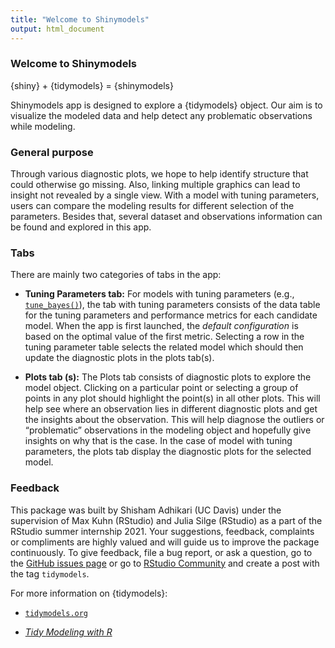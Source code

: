 ```yaml
---
title: "Welcome to Shinymodels"
output: html_document
---
```


###  Welcome to Shinymodels

{shiny} + {tidymodels} = {shinymodels} 

Shinymodels app is designed to explore a {tidymodels} object. Our aim is to visualize the modeled data and help detect any problematic observations while modeling. 

### General purpose

Through various diagnostic plots, we hope to help identify structure that could otherwise go missing. Also, linking multiple graphics can lead to insight not revealed by a single view. With a model with tuning parameters, users can compare the modeling results for different selection of the parameters. Besides that, several dataset and observations information can be found and explored in this app.

### Tabs

There are mainly two categories of tabs in the app: 

* **Tuning Parameters tab:** For models with tuning parameters (e.g., [`tune_bayes()`](https://tune.tidymodels.org/reference/tune_bayes.html)), the tab with tuning parameters consists of the data table for the tuning parameters and performance metrics for each candidate model. When the app is first launched, the _default configuration_ is based on the optimal value of the first metric. Selecting a row in the tuning parameter table selects the related model which should then update the diagnostic plots in the plots tab(s).  

* **Plots tab (s):** The Plots tab consists of diagnostic plots to explore the model object. Clicking on a particular point or selecting a group of points in any plot should highlight the point(s) in all other plots. This will help see where an observation lies in different diagnostic plots and get the insights about the observation. This will help diagnose the outliers or "problematic" observations in the modeling object and hopefully give insights on why that is the case. In the case of model with tuning parameters, the plots tab display the diagnostic plots for the selected model.

### Feedback 

This package was built by Shisham Adhikari (UC Davis) under the supervision of Max Kuhn (RStudio) and Julia Silge (RStudio) as a part of the RStudio summer internship 2021. Your suggestions, feedback, complaints or compliments are highly valued and will guide us to improve the package continuously. To give feedback, file a bug report, or ask a question, go to the [GitHub issues page](https://github.com/adhikars11/shinymodels/issues) or go to [RStudio Community](https://community.rstudio.com/) and create a post with the tag `tidymodels`. 
 
For more information on {tidymodels}: 

 * [`tidymodels.org`](https://www.tidymodels.org/)

 * [_Tidy Modeling with R_](https://www.tmwr.org/)
